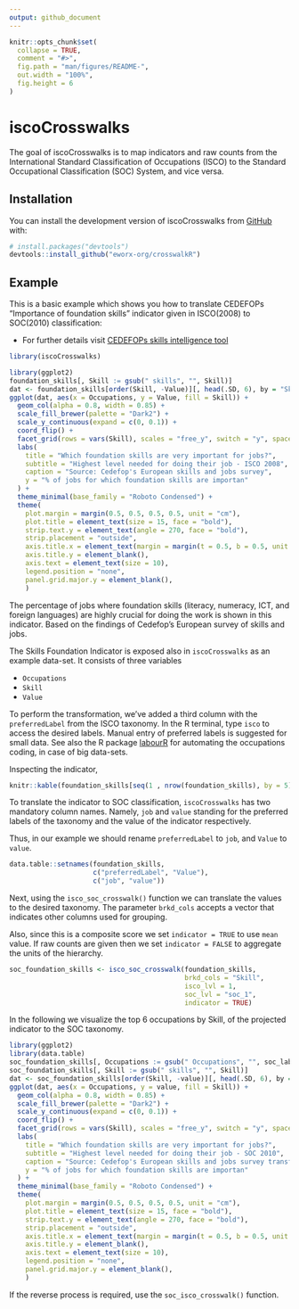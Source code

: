 ```yaml
---
output: github_document
---
```


<!-- README.md is generated from README.Rmd. Please edit that file -->

```r
knitr::opts_chunk$set(
  collapse = TRUE,
  comment = "#>",
  fig.path = "man/figures/README-",
  out.width = "100%",
  fig.height = 6
)
```

# iscoCrosswalks

<!-- badges: start -->
<!-- badges: end -->

The goal of iscoCrosswalks is to map indicators and raw counts from the 
International Standard Classification of Occupations (ISCO) to the
Standard Occupational Classification (SOC) System, and vice versa.

## Installation

You can install the development version of iscoCrosswalks from [GitHub](https://github.com/) with:

``` r
# install.packages("devtools")
devtools::install_github("eworx-org/crosswalkR")
```

## Example

This is a basic example which shows you how to translate CEDEFOPs
"Importance of foundation skills" indicator given in ISCO(2008) to SOC(2010)
classification:

- For further details visit [CEDEFOPs skills
intelligence tool](https://www.cedefop.europa.eu/en/tools/skills-intelligence)

```r
library(iscoCrosswalks)
```

```r
library(ggplot2)
foundation_skills[, Skill := gsub(" skills", "", Skill)]
dat <- foundation_skills[order(Skill, -Value)][, head(.SD, 6), by = "Skill"]
ggplot(dat, aes(x = Occupations, y = Value, fill = Skill)) +
  geom_col(alpha = 0.8, width = 0.85) +
  scale_fill_brewer(palette = "Dark2") +
  scale_y_continuous(expand = c(0, 0.1)) +
  coord_flip() +
  facet_grid(rows = vars(Skill), scales = "free_y", switch = "y", space = "free_y") +
  labs(
    title = "Which foundation skills are very important for jobs?",
    subtitle = "Highest level needed for doing their job - ISCO 2008",
    caption = "Source: Cedefop's European skills and jobs survey",
    y = "% of jobs for which foundation skills are importan"
  ) +
  theme_minimal(base_family = "Roboto Condensed") +
  theme(
    plot.margin = margin(0.5, 0.5, 0.5, 0.5, unit = "cm"),
    plot.title = element_text(size = 15, face = "bold"),
    strip.text.y = element_text(angle = 270, face = "bold"),
    strip.placement = "outside",
    axis.title.x = element_text(margin = margin(t = 0.5, b = 0.5, unit = "cm")),
    axis.title.y = element_blank(),
    axis.text = element_text(size = 10),
    legend.position = "none",
    panel.grid.major.y = element_blank(),
    )
```

The percentage of jobs where foundation skills (literacy, numeracy, ICT,
and foreign languages) are highly crucial for doing the work is shown in this
indicator. Based on the findings of Cedefop's European survey of skills and
jobs.

The Skills Foundation Indicator is exposed also in `iscoCrosswalks` as an
example data-set. It consists of three variables

- `Occupations`
- `Skill`
- `Value`

To perform the transformation, we've added a third column with the
`preferredLabel` from the ISCO taxonomy. In the R terminal, type `isco` to
access the desired labels. Manual entry of preferred labels is suggested for
small data. See also the R package
[labourR](https://cran.r-project.org/web/packages/labourR) for automating the
occupations coding, in case of big data-sets.

Inspecting the indicator,

```r
knitr::kable(foundation_skills[seq(1 , nrow(foundation_skills), by = 5), ])
```

To translate the indicator to SOC classification, `iscoCrosswalks` has two
mandatory column names. Namely, `job` and `value` standing for the preferred
labels of the taxonomy and the value of the indicator respectively. 

Thus, in our example we should rename `preferredLabel` to `job`, and `Value` to
`value`.

```r
data.table::setnames(foundation_skills,
                     c("preferredLabel", "Value"),
                     c("job", "value"))
```

Next, using the `isco_soc_crosswalk()` function we can translate the values to
the desired taxonomy. The parameter `brkd_cols` accepts a vector that indicates
other columns used for grouping. 

Also, since this is a composite score we set `indicator = TRUE` to use `mean`
value. If raw counts are given then we set `indicator = FALSE` to aggregate 
the units of the hierarchy.

```r
soc_foundation_skills <- isco_soc_crosswalk(foundation_skills,
                                            brkd_cols = "Skill",
                                            isco_lvl = 1,
                                            soc_lvl = "soc_1",
                                            indicator = TRUE)
```

In the following we visualize the top 6 occupations by Skill, of the projected
indicator to the SOC taxonomy.

```r
library(ggplot2)
library(data.table)
soc_foundation_skills[, Occupations := gsub(" Occupations", "", soc_label)]
soc_foundation_skills[, Skill := gsub(" skills", "", Skill)]
dat <- soc_foundation_skills[order(Skill, -value)][, head(.SD, 6), by = "Skill"]
ggplot(dat, aes(x = Occupations, y = value, fill = Skill)) +
  geom_col(alpha = 0.8, width = 0.85) +
  scale_fill_brewer(palette = "Dark2") +
  scale_y_continuous(expand = c(0, 0.1)) +
  coord_flip() +
  facet_grid(rows = vars(Skill), scales = "free_y", switch = "y", space = "free_y") +
  labs(
    title = "Which foundation skills are very important for jobs?",
    subtitle = "Highest level needed for doing their job - SOC 2010",
    caption = "Source: Cedefop's European skills and jobs survey transformed with iscoCrosswalks",
    y = "% of jobs for which foundation skills are importan"
  ) +
  theme_minimal(base_family = "Roboto Condensed") +
  theme(
    plot.margin = margin(0.5, 0.5, 0.5, 0.5, unit = "cm"),
    plot.title = element_text(size = 15, face = "bold"),
    strip.text.y = element_text(angle = 270, face = "bold"),
    strip.placement = "outside",
    axis.title.x = element_text(margin = margin(t = 0.5, b = 0.5, unit = "cm")),
    axis.title.y = element_blank(),
    axis.text = element_text(size = 10),
    legend.position = "none",
    panel.grid.major.y = element_blank(),
    )
```

If the reverse process is required, use the `soc_isco_crosswalk()` function.
